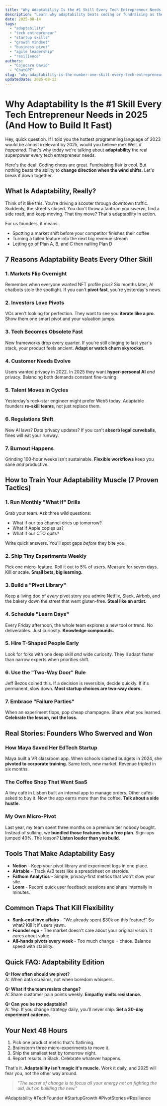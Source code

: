 ```yaml
---
title: "Why Adaptability Is the #1 Skill Every Tech Entrepreneur Needs in 2025"
description: "Learn why adaptability beats coding or fundraising as the top skill for tech founders, plus 7 proven ways to build it fast."
date: 2025-08-14
tags:
  - "adaptability"
  - "tech entrepreneur"
  - "startup skills"
  - "growth mindset"
  - "business pivot"
  - "agile leadership"
  - "resilience"
authors:
  - "Cojocaru David"
  - "ChatGPT"
slug: "why-adaptability-is-the-number-one-skill-every-tech-entrepreneur-needs"
updatedDate: 2025-08-13
---
```


# Why Adaptability Is the #1 Skill Every Tech Entrepreneur Needs in 2025 (And How to Build It Fast)

Hey, quick question. If I told you the hottest programming language of 2023 would be almost irrelevant by 2025, would you believe me? Well, *it happened*. That's why today we're talking about **adaptability** the real superpower every tech entrepreneur needs.

Here's the deal. Coding chops are great. Fundraising flair is cool. But nothing beats the ability to **change direction when the wind shifts**. Let's break it down together.

## What Is Adaptability, Really?

Think of it like this. You're driving a scooter through downtown traffic. Suddenly, the street's closed. You don't throw a tantrum you *swerve*, find a side road, and keep moving. That tiny move? That's adaptability in action.

For us founders, it means:
- Spotting a market shift before your competitor finishes their coffee
- Turning a failed feature into the next big revenue stream
- Letting go of Plan A, B, and C then nailing Plan D

## 7 Reasons Adaptability Beats Every Other Skill

### 1. Markets Flip Overnight
Remember when everyone wanted NFT profile pics? Six months later, AI chatbots stole the spotlight. If you can't **pivot fast**, you're yesterday's news.

### 2. Investors Love Pivots
VCs aren't looking for perfection. They want to see you **iterate like a pro**. Show them one smart pivot and your valuation jumps.

### 3. Tech Becomes Obsolete Fast
New frameworks drop every quarter. If you're still clinging to last year's stack, your product feels ancient. **Adapt or watch churn skyrocket.**

### 4. Customer Needs Evolve
Users wanted privacy in 2022. In 2025 they want **hyper-personal AI** *and* privacy. Balancing both demands constant fine-tuning.

### 5. Talent Moves in Cycles
Yesterday's rock-star engineer might prefer Web5 today. Adaptable founders **re-skill teams**, not just replace them.

### 6. Regulations Shift
New AI laws? Data privacy updates? If you can't **absorb legal curveballs**, fines will eat your runway.

### 7. Burnout Happens
Grinding 100-hour weeks isn't sustainable. **Flexible workflows** keep you sane *and* productive.

## How to Train Your Adaptability Muscle (7 Proven Tactics)

### 1. Run Monthly "What If" Drills
Grab your team. Ask three wild questions:
- What if our top channel dries up tomorrow?
- What if Apple copies us?
- What if our CTO quits?

Write quick answers. You'll spot gaps *before* they bite you.

### 2. Ship Tiny Experiments Weekly
Pick one micro-feature. Roll it out to 5% of users. Measure for seven days. Kill or scale. **Small bets, big learning.**

### 3. Build a "Pivot Library"
Keep a living doc of *every* pivot story you admire Netflix, Slack, Airbnb, and the bakery down the street that went gluten-free. **Steal like an artist.**

### 4. Schedule "Learn Days"
Every Friday afternoon, the whole team explores a new tool or trend. No deliverables. Just curiosity. **Knowledge compounds.**

### 5. Hire T-Shaped People Early
Look for folks with one deep skill *and* wide curiosity. They'll adapt faster than narrow experts when priorities shift.

### 6. Use the "Two-Way Door" Rule
Jeff Bezos coined this. If a decision is reversible, decide quickly. If it's permanent, slow down. **Most startup choices are two-way doors.**

### 7. Embrace "Failure Parties"
When an experiment flops, pop cheap champagne. Share what you learned. **Celebrate the lesson, not the loss.**

## Real Stories: Founders Who Swerved and Won

### How Maya Saved Her EdTech Startup
Maya built a VR classroom app. When schools slashed budgets in 2024, she **pivoted to corporate training**. Same tech, new market. Revenue tripled in six months.

### The Coffee Shop That Went SaaS
A tiny café in Lisbon built an internal app to manage orders. Other cafés asked to buy it. Now the app earns more than the coffee. **Talk about a side hustle.**

### My Own Micro-Pivot
Last year, my team spent three months on a premium tier nobody bought. Instead of sulking, we **bundled those features into a free plan**. Sign-ups jumped 40%. The lesson? **Listen louder than you build.**

## Tools That Make Adaptability Easy

- **Notion** - Keep your pivot library and experiment logs in one place.
- **Airtable** - Track A/B tests like a spreadsheet on steroids.
- **Fathom Analytics** - Simple, privacy-first metrics that won't slow your site.
- **Loom** - Record quick user feedback sessions and share internally in minutes.

## Common Traps That Kill Flexibility

- **Sunk-cost love affairs** - "We already spent $30k on this feature!" So what? Kill it if users yawn.
- **Founder ego** - The market doesn't care about your original vision. It cares about value.
- **All-hands pivots every week** - Too much change = chaos. Balance speed with stability.

## Quick FAQ: Adaptability Edition

**Q: How often should we pivot?**  
A: When data screams, not when boredom whispers.

**Q: What if the team resists change?**  
A: Share customer pain points weekly. **Empathy melts resistance.**

**Q: Can you be *too* adaptable?**  
A: Yep. If you change strategy daily, you'll never ship. **Set a 30-day experiment cadence.**

## Your Next 48 Hours

1. Pick one product metric that's flatlining.
2. Brainstorm three micro-experiments to move it.
3. Ship the smallest test by tomorrow night.
4. Report results in Slack. Celebrate whatever happens.

That's it. **Adaptability isn't magic it's muscle.** Work it daily, and 2025 will fear you, not the other way around.

> _"The secret of change is to focus all your energy not on fighting the old, but on building the new."_

#Adaptability #TechFounder #StartupGrowth #PivotStories #Resilience